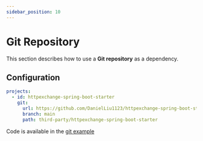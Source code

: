 ```yaml
---
sidebar_position: 10
---
```



# Git Repository

This section describes how to use a **Git repository** as a dependency.

## Configuration

```yaml title="include-builder.yaml"
projects:
  - id: httpexchange-spring-boot-starter
    git:
      url: https://github.com/DanielLiu1123/httpexchange-spring-boot-starter
      branch: main
      path: third-party/httpexchange-spring-boot-starter
```



Code is available in the [git example](https://github.com/DanielLiu1123/gradle-include-builder/tree/main/examples/git)

